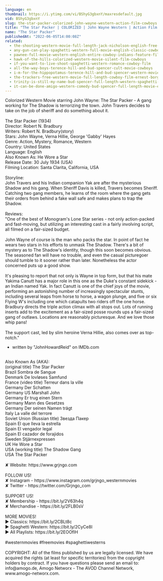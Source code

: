 ```yaml
---
language: en
thumbnail: https://i.ytimg.com/vi/BShyG3gbxnY/maxresdefault.jpg
vid: BShyG3gbxnY
slug: the-star-packer-colorized-john-wayne-western-action-film-cowboys
title: "The Star Packer | COLORIZED | John Wayne Western | Action Film | Cowboys"
name: "The Star Packer"
publishedAt: "2022-06-05T14:00:08Z"
related:
  - the-shooting-western-movie-full-length-jack-nicholson-english-free-full-westerns
  - any-gun-can-play-spaghetti-western-full-movie-english-classic-cowboy-film-free-full-westerns
  - pawnee-full-movie-western-english-entire-cowboy-indians-feature-film-free-full-westerns
  - hawk-of-the-hills-colorized-western-movie-silent-film-cowboys
  - if-you-want-to-live-shoot-spaghetti-western-romance-cowboy-film
  - all-the-way-boys-terence-hill-and-bud-spencer-cult-movie-cowboys
  - i-m-for-the-hippopotamus-terence-hill-and-bud-spencer-western-movie
  - the-trackers-free-western-movie-full-length-cowboy-film-ernest-borgnine-free-movies
  - trinity-is-still-my-name-bud-spencer-full-length-western-spaghetti-western-full-movie
  - it-can-be-done-amigo-western-comedy-bud-spencer-full-length-movie-english-free-full-movies
---
```


Colorized Western Movie starring John Wayne: The Star Packer - A gang working for The Shadow is terrorizing the town. John Travers decides to take on the job of sheriff and do something about it.<br />
<br />
The Star Packer (1934)<br />
Director: Robert N. Bradbury<br />
Writers: Robert N. Bradbury(story)<br />
Stars: John Wayne, Verna Hillie, George 'Gabby' Hayes<br />
Genre: Action, Mystery, Romance, Western<br />
Country: United States<br />
Language: English<br />
Also Known As: He Wore a Star<br />
Release Date: 30 July 1934 (USA)<br />
Filming Location: Santa Clarita, California, USA<br />
<br />
Storyline:<br />
John Travers and his Indian companion Yak are after the mysterious Shadow and his gang. When Sheriff Davis is killed, Travers becomes Sheriff. Catching two gang members, he learns of the room where the gang gets their orders from behind a fake wall safe and makes plans to trap the Shadow.<br />
<br />
Reviews:<br />
"One of the best of Monogram's Lone Star series - not only action-packed and fast-moving, but utilizing an interesting cast in a fairly involving script, all filmed on a fair-sized budget.<br />
<br />
John Wayne of course is the man who packs the star. In point of fact he wears two stars in his efforts to unmask The Shadow. There's a bit of mystery as to The Shadow's identity, though this soon becomes obvious. The seasoned fan will have no trouble, and even the casual picturegoer should tumble to it sooner rather than later. Nonetheless the actor concerned puts up a good show.<br />
<br />
It's pleasing to report that not only is Wayne in top form, but that his mate Yakima Canutt has a major role in this one as the Duke's constant sidekick - an Indian named Yak. In fact Canutt is one of the chief joys of the movie, performing an astonishing number of increasingly spectacular stunts, including several leaps from horse to horse, a wagon plunge, and five or six Flying W's including one which catapults two riders off the one horse. Bradbury directs the triple action climax with all stops out. Lots of running inserts add to the excitement as a fair-sized posse rounds ups a fair-sized gang of outlaws. Locations are reasonably picturesque. And we love those whip pans!<br />
<br />
The support cast, led by slim heroine Verna Hillie, also comes over as top-notch."<br />
- written by "JohnHowardReid" on IMDb.com<br />
<br />
Also Known As (AKA):<br />
(original title) The Star Packer<br />
Brazil Sombra de Sangue<br />
Denmark De lovløses Samfund<br />
France (video title) Terreur dans la ville<br />
Germany Der Schatten<br />
Germany US Marshall John<br />
Germany Er trug einen Stern<br />
Germany Mann des Gesetzes<br />
Germany Der seinen Namen trägt<br />
Italy La valle del terrore<br />
Soviet Union (Russian title) Звезда Пакер<br />
Spain El que lleva la estrella<br />
Spain El vengador legal<br />
Spain El cazador de forajidos<br />
Sweden Stjärnexpressen<br />
UK He Wore a Star<br />
USA (working title) The Shadow Gang<br />
USA The Star Packer<br />
<br />
✘ Website: https://www.grjngo.com<br />
<br />
FOLLOW US!<br />
✘ Instagram - https://www.instagram.com/grjngo_westernmovies<br />
✘ Twitter - https://twitter.com/Grjngo_com<br />
<br />
SUPPORT US!<br />
✘ Membership - https://bit.ly/2V63h4q<br />
✘ Merchandise - https://bit.ly/2FLB0sV<br />
<br />
MORE MOVIES! <br />
► Classics: https://bit.ly/2CBLt8c <br />
► Spaghetti Western: https://bit.ly/2CyCe8I <br />
► All Playlists: https://bit.ly/2EOOfIH <br />
<br />
#westernmovies #freemovies #spaghettiwesterns<br />
<br />
COPYRIGHT: All of the films published by us are legally licensed. We have acquired the rights (at least for specific territories) from the copyright holders by contract. If you have questions please send an email to: info@amogo.de, Amogo Networx - The AVOD Channel Network, www.amogo-networx.com.